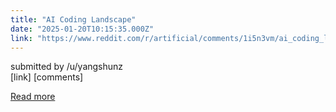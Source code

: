 ```yaml
---
title: "AI Coding Landscape"
date: "2025-01-20T10:15:35.000Z"
link: "https://www.reddit.com/r/artificial/comments/1i5n3vm/ai_coding_landscape/"
---
```


submitted by    /u/yangshunz  
 [link]   [comments]

[Read more](https://www.reddit.com/r/artificial/comments/1i5n3vm/ai_coding_landscape/)
